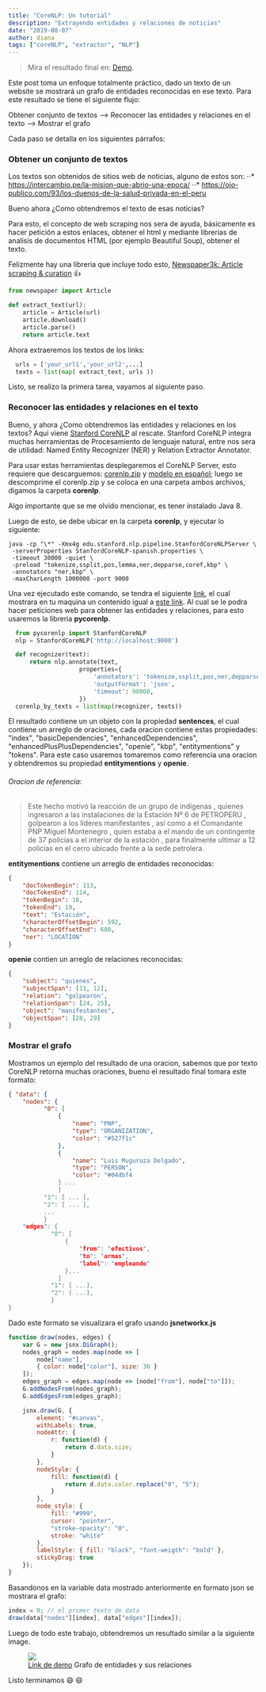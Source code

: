 ```yaml
---
title: "CoreNLP: Un tutorial"
description: "Extrayendo entidades y relaciones de noticias"
date: "2019-08-07"
author: diana
tags: ["coreNLP", "extractor", "NLP"]
---
```


> Mira el resultado final en: [Demo](https://extractor.qpdiam.now.sh/).

Este post toma un enfoque totalmente práctico,
dado un texto de un website se mostrará un grafo de entidades reconocidas en ese texto. Para este resultado se tiene el siguiente flujo:

Obtener conjunto de textos --> Reconocer las entidades y relaciones en el texto --> Mostrar el grafo

Cada paso se detalla en los siguientes párrafos:

### Obtener un conjunto de textos

Los textos son obtenidos de sitios web de noticias, alguno de estos son:
⋅⋅\* https://intercambio.pe/la-mision-que-abrio-una-epoca/
⋅⋅\* https://ojo-publico.com/93/los-duenos-de-la-salud-privada-en-el-peru

Bueno ahora ¿Como obtendremos el texto de esas noticias?

Para esto, el concepto de web scraping nos sera de ayuda, básicamente es hacer petición a estos enlaces, obtener el html y mediante librerias de analisis de documentos HTML (por ejemplo Beautiful Soup), obtener el texto.

Felizmente hay una libreria que incluye todo esto, [Newspaper3k: Article scraping & curation](https://newspaper.readthedocs.io/en/latest/) 👍

```python
from newspaper import Article

def extract_text(url):
    article = Article(url)
    article.download()
    article.parse()
    return article.text
```

Ahora extraeremos los textos de los links:

```python
  urls = ['your_url1','your_url2',...]
  texts = list(map( extract_text, urls ))
```

Listo, se realizo la primera tarea, vayamos al siguiente paso.

### Reconocer las entidades y relaciones en el texto

Bueno, y ahora ¿Como obtendremos las entidades y relaciones en los textos? Aqui viene [Stanford CoreNLP](https://stanfordnlp.github.io/CoreNLP/) al rescate.
Stanford CoreNLP integra muchas herramientas de Procesamiento de lenguaje natural, entre nos sera de utilidad: Named Entity Recognizer (NER) y Relation Extractor Annotator.

Para usar estas herramientas desplegaremos el CoreNLP Server, esto requiere que descarguemos: [corenlp.zip](https://nlp.stanford.edu/software/stanford-corenlp-full-2018-10-05.zip) y [modelo en español](https://nlp.stanford.edu/software/stanford-spanish-corenlp-2018-10-05-models.jar);
luego se descomprime el corenlp.zip y se coloca en una carpeta ambos archivos, digamos la carpeta **corenlp**.

Algo importante que se me olvido mencionar, es tener instalado Java 8.

Luego de esto, se debe ubicar en la carpeta **corenlp**, y ejecutar lo
siguiente:

```shell
java -cp "\*" -Xmx4g edu.stanford.nlp.pipeline.StanfordCoreNLPServer \
 -serverProperties StanfordCoreNLP-spanish.properties \
 -timeout 30000 -quiet \
 -preload "tokenize,ssplit,pos,lemma,ner,depparse,coref,kbp" \
 -annotators "ner,kbp" \
 -maxCharLength 1000000 -port 9000
```

Una vez ejecutado este comando, se tendra el siguiente [link](localhost:9000), el cual mostrara en tu maquina un contenido igual a [este link](https://corenlp.run/). Al cual se le podra hacer peticiones web para obtener las entidades y relaciones, para esto usaremos la libreria **pycorenlp**.

```python
  from pycorenlp import StanfordCoreNLP
  nlp = StanfordCoreNLP('http://localhost:9000')

  def recognizer(text):
      return nlp.annotate(text,
                    properties={
                        'annotators': 'tokenize,ssplit,pos,ner,depparse,openie,kbp',
                        'outputFormat': 'json',
                        'timeout': 90000,
                    })
  corenlp_by_texts = list(map(recognizer, texts))
```

El resultado contiene un un objeto con la propiedad **sentences**, el cual contiene un arreglo de oraciones, cada oracion contiene estas propiedades: "index", "basicDependencies", "enhancedDependencies", "enhancedPlusPlusDependencies", "openie", "kbp", "entitymentions" y "tokens". Para este caso usaremos tomaremos como referencia una oracion y obtendremos su propiedad **entitymentions** y **openie**.

###### Oracion de referencia:

> Este hecho motivó la reacción de un grupo de indígenas , quienes ingresaron a las instalaciones de la Estación Nº 6 de PETROPERÚ , golpearon a los líderes manifestantes , así como a el Comandante PNP Miguel Montenegro , quien estaba a el mando de un contingente de 37 policías a el interior de la estación , para finalmente ultimar a 12 policías en el cerro ubicado frente a la sede petrolera.

**entitymentions** contiene un arreglo de entidades reconocidas:

```json
{
    "docTokenBegin": 113,
    "docTokenEnd": 114,
    "tokenBegin": 18,
    "tokenEnd": 19,
    "text": "Estación",
    "characterOffsetBegin": 592,
    "characterOffsetEnd": 600,
    "ner": "LOCATION"
}
```

**openie** contien un arreglo de relaciones reconocidas:

```json
{
    "subject": "quienes",
    "subjectSpan": [11, 12],
    "relation": "golpearon",
    "relationSpan": [24, 25],
    "object": "manifestantes",
    "objectSpan": [28, 29]
}
```

### Mostrar el grafo

Mostramos un ejemplo del resultado de una oracion, sabemos que por texto CoreNLP retorna muchas oraciones, bueno el resultado final tomara este formato:

```json
{ "data": {
    "nodes": {
          "0": [
              {
                  "name": "PNP",
                  "type": "ORGANIZATION",
                  "color": "#527f1c"
              },
              {
                  "name": "Luis Muguruza Delgado",
                  "type": "PERSON",
                  "color": "#04dbf4
              } ...
              ]
          "1": [ ... ],
          "2": [ ... ],
          ...
          }
    "edges": {
            "0": [
                {
                    "from": "efectivos",
                    "to": "armas",
                    "label": "empleando"
                },..
              ]
            "1": [ ...],
            "2": [ ...],
            }
}
```

Dado este formato se visualizara el grafo usando **jsnetworkx.js**

```javascript
function draw(nodes, edges) {
    var G = new jsnx.DiGraph();
    nodes_graph = nodes.map(node => [
        node["name"],
        { color: node["color"], size: 30 }
    ]);
    edges_graph = edges.map(node => [node["from"], node["to"]]);
    G.addNodesFrom(nodes_graph);
    G.addEdgesFrom(edges_graph);

    jsnx.draw(G, {
        element: "#canvas",
        withLabels: true,
        nodeAttr: {
            r: function(d) {
                return d.data.size;
            }
        },
        nodeStyle: {
            fill: function(d) {
                return d.data.color.replace("0", "5");
            }
        },
        node_style: {
            fill: "#999",
            cursor: "pointer",
            "stroke-opacity": "0",
            stroke: "white"
        },
        labelStyle: { fill: "black", "font-weigth": "bold" },
        stickyDrag: true
    });
}
```

Basandonos en la variable data mostrado anteriormente en formato json se mostrara el grafo:

```javascript
index = 0; // el primer texto de data
draw(data["nodes"][index], data["edges"][index]);
```

Luego de todo este trabajo, obtendremos un resultado similar a la siguiente image.

<figure>
    <img src="/images/corenlp.png" />
    <figcaption>
        <a href="https://extractor.qpdiam.now.sh">Link de demo</a> Grafo de
        entidades y sus relaciones
    </figcaption>
</figure>

Listo terminamos 😄 😄
